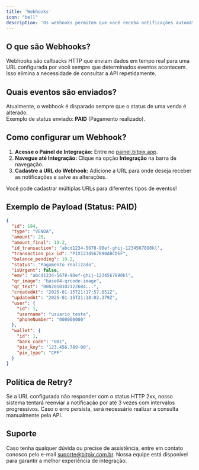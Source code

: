 ```yaml
---
title: 'Webhooks'
icon: "bell"
description: 'Os webhooks permitem que você receba notificações automáticas sempre que eventos importantes ocorrerem na sua conta BitPix. Isso facilita a integração e automação de processos.'
---
```


## O que são Webhooks?

Webhooks são callbacks HTTP que enviam dados em tempo real para uma URL configurada por você sempre que determinados eventos acontecem. Isso elimina a necessidade de consultar a API repetidamente.

## Quais eventos são enviados?

Atualmente, o webhook é disparado sempre que o status de uma venda é alterado.  
Exemplo de status enviado: **PAID** (Pagamento realizado).

## Como configurar um Webhook?

1. **Acesse o Painel de Integração:** Entre no [painel.bitpix.app](https://painel.bitpix.app).  
2. **Navegue até Integração:** Clique na opção **Integração** na barra de navegação.  
3. **Cadastre a URL do Webhook:** Adicione a URL para onde deseja receber as notificações e salve as alterações.

<Tip>Você pode cadastrar múltiplas URLs para diferentes tipos de eventos!</Tip>

## Exemplo de Payload (Status: PAID)

```json
{
  "id": 184,
  "type": "VENDA",
  "amount": 20,
  "amount_final": 19.2,
  "id_transaction": "abcd1234-5678-90ef-ghij-1234567890kl",
  "transaction_pix_id": "PIX1234567890ABCDEF",
  "balance_pending": 19.2,
  "status": "Pagamento realizado",
  "isUrgent": false,
  "emv": "abcd1234-5678-90ef-ghij-1234567890kl",
  "qr_image": "base64-qrcode-image",
  "qr_text": "0002010102122684...",
  "createdAt": "2025-01-15T21:17:57.051Z",
  "updatedAt": "2025-01-15T21:18:02.379Z",
  "user": {
    "id": 1,
    "username": "usuario_teste",
    "phoneNumber": "000000000"
  },
  "wallet": {
    "id": 1,
    "bank_code": "001",
    "pix_key": "123.456.789-00",
    "pix_type": "CPF"
  }
}
```

## Política de Retry?

Se a URL configurada não responder com o status HTTP 2xx, nosso sistema tentará reenviar a notificação por até 3 vezes com intervalos progressivos. Caso o erro persista, será necessário realizar a consulta manualmente pela API.

## Suporte

Caso tenha qualquer dúvida ou precise de assistência, entre em contato conosco pelo e-mail [suporte@bitpix.com.br](mailto:suporte@bitpix.com.br). Nossa equipe está disponível para garantir a melhor experiência de integração.